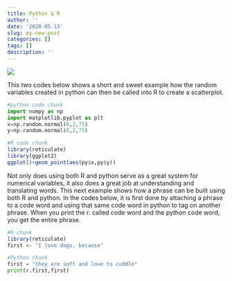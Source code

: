 ```yaml
---
title: Python & R
author: ''
date: '2020-05-13'
slug: my-new-post
categories: []
tags: []
description: ''
---
```


![](/blog/2020-05-13-my-new-post_files/Campus-tower.jpg)

This two codes below shows a short and sweet example how the random variables created in python can then be called into R to create a scatterplot.

```python
#python code chunk
import numpy as np
import matplotlib.pyplot as plt
x=np.random.normal(0,2,75)
y=np.random.normal(0,2,75)
```

```r
#R code chunk
library(reticulate)
library(ggplot2)
ggplot()+geom_point(aes(py$x,py$y))
```

Not only does using both R and python serve as a great system for numerical variables, it also does a great job at understanding and translating words. This next example shows how a phrase can be built using both R and python. In the codes below, it is first done by attaching a phrase to a code word and using that same code word in python to tag on another phrase. When you print the r. called code word and the python code word, you get the entire phrase. 

```r
#R chunk
library(reticulate)
first <- "I love dogs, because"
```

```python
#Python chunk
first = "they are soft and love to cuddle"
print(r.first,first)
```



